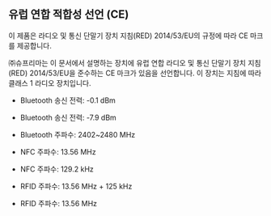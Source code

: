## 유럽 연합 적합성 선언 (CE)

이 제품은 라디오 및 통신 단말기 장치 지침(RED) 2014/53/EU의 규정에 따라 CE 마크를 제공합니다.

㈜슈프리마는 이 문서에서 설명하는 장치에 유럽 연합 라디오 및 통신 단말기 장치 지침(RED) 2014/53/EU을 준수하는 CE 마크가 있음을 선언합니다. 이 장치는 지침에 따라 클래스 1 라디오 장치입니다.

<Include product='biostation_3,facestation_f2'>

* Bluetooth 송신 전력: -0.1 dBm

</Include>

<Include product='biolite_n2'>

* Bluetooth 송신 전력: -7.9 dBm

</Include>

<Include product='biostation_3,facestation_f2,biolite_n2'>

* Bluetooth 주파수: 2402~2480 MHz

</Include>

<Include product='biostation_3,biostation_2a,facestation_f2'>

* NFC 주파수: 13.56 MHz

</Include>

<Include product='biolite_n2'>

* NFC 주파수: 129.2 kHz

</Include>

<Include product='biostation_3,biostation_2a,facestation_f2'>

* RFID 주파수: 13.56 MHz + 125 kHz

</Include>

<Include product='biolite_n2'>

* RFID 주파수: 13.56 MHz

</Include>